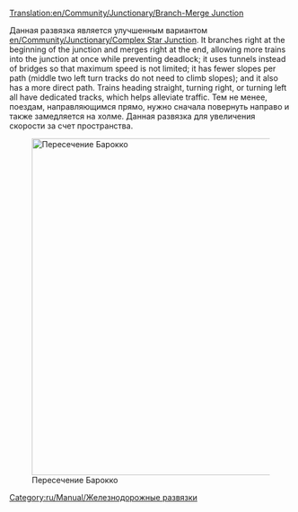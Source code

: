 [[Translation:en/Community/Junctionary/Branch-Merge Junction]]
{{ru/Community/Junctionary/Меню развязки}}

Данная развязка является улучшенным вариантом [[en/Community/Junctionary/Complex Star Junction]]. It branches right at the beginning of the junction and merges right at the end, allowing more trains into the junction at once while preventing deadlock; it uses tunnels instead of bridges so that maximum speed is not limited; it has fewer slopes per path (middle two left turn tracks do not need to climb slopes); and it also has a more direct path. Trains heading straight, turning right, or turning left all have dedicated tracks, which helps alleviate traffic. Тем не менее, поездам, направляющимся прямо, нужно сначала повернуть направо и также замедляется на холме. Данная развязка  для увеличения скорости за счет пространства.

[[File:en/Community/Junctionary/Branch-Merge Junction.png|none|thumb|600px|Пересечение Барокко]]

{{ru/Community/Junctionary/Критерии развязки|Дорогая|4|1|0|1|1|1|0|1|0|0|0||Сломанные поезда блокируют только один путь.|
*Одновременно может пропускать большое количество поездов.
*Очень резкие повороты, которые могут повлиять на скорость.
*Площадь: 19 x 19 клеток.
}}

[[Category:ru/Manual/Железнодорожные развязки]]